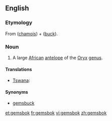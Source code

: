 ==English==
{{wikipedia}}

===Etymology===
From {{etyl|nl|en}} {{term|gems|lang=nl}} ([[chamois]]) + {{term|bok|lang=nl}} ([[buck]]).

===Noun===
{{en-noun}}

# A large [[African]] [[antelope]] of the [[Oryx]] [[genus]].

====Translations====
* [[Tswana]]: {{t-|tn|kukama|xs=Tswana}}

====Synonyms====
* [[gemsbuck]]

[[et:gemsbok]]
[[fr:gemsbok]]
[[vi:gemsbok]]
[[zh:gemsbok]]